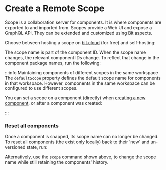 
# Create a Remote Scope

Scope is a collaboration server for components. It is where components are exported to and imported from.
Scopes provide a Web UI and expose a GraphQL API. They can be extended and customized using Bit aspects.

Choose between hosting a scope on [bit.cloud](https://bit.cloud) (for free) and self-hosting:

<HostingScopeOptions />

The scope name is part of the component ID. When the scope name changes, the relevant component IDs change.
To reflect that change in the component package names, run the following:

<LinkExample />

:::info Maintaining components of different scopes in the same workspace
The `defaultScope` property defines the default scope name for components in that workspace.
However, components in the same workspace can be configured to use different scopes.

You can set a scope on a component (directly) when [creating a new component](/getting-started/composing/creating-components), or after a component was created:

<SetScopeExample />

<ExpandedScope />
:::

### Reset all components

Once a component is snapped, its scope name can no longer be changed. To reset all components (the exist only locally) back to their 'new' and un-versioned state, run:

<InitExample />

Alternatively, use the `scope` command shown above, to change the scope name while still retaining the components' history.
